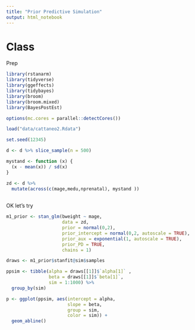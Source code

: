 ```yaml
---
title: "Prior Predictive Simulation"
output: html_notebook
---
```


# Class

Prep

```r
library(rstanarm)
library(tidyverse)
library(ggeffects)
library(tidybayes)
library(broom)
library(broom.mixed)
library(BayesPostEst)

options(mc.cores = parallel::detectCores())

load("data/cattaneo2.Rdata")

set.seed(12345)

d <- d %>% slice_sample(n = 500)

mystand <- function (x) {
  (x - mean(x)) / sd(x)
}

zd <- d %>% 
  mutate(across(c(mage,medu,nprenatal), mystand ))
 
```

OK let's try

```r
m1_prior <- stan_glm(bweight ~ mage,
                     data = zd,
                     prior = normal(0,2),
                     prior_intercept = normal(0,2, autoscale = TRUE),
                     prior_aux = exponential(1, autoscale = TRUE),
                     prior_PD = TRUE,
                     chains = 1)

draws <- m1_prior$stanfit@sim$samples

ppsim <- tibble(alpha = draws[[1]]$`alpha[1]` ,
                beta = draws[[1]]$`beta[1]`,
                sim = 1:1000) %>% 
  group_by(sim)

p <- ggplot(ppsim, aes(intercept = alpha,
                       slope = beta,
                       group = sim,
                       color = sim)) +
  geom_abline()


```

